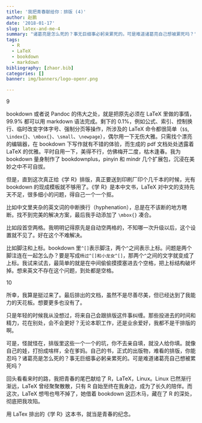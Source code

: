```yaml
---
title: '我把青春献给你：排版 (4)'
author: 赵鹏
date: '2018-01-17'
slug: latex-and-me-4
summary: "诸葛亮是怎么死的？事无巨细事必躬亲累死的。可是难道诸葛亮自己想被累死吗？"
tags:
  - R
  - LaTeX
  - bookdown
  - markdown
bibliography: [zhaor.bib]
categories: []
banner: img/banners/logo-openr.png

---
```



9

bookdown 或者说 Pandoc 的伟大之处，就是把原先必须在 LaTeX 里做的事情，99.9% 都可以用 markdown 语法完成。剩下的 0.1%，例如公式、索引、控制换行、临时改变字体字号、强制分页等操作，所涉及的 LaTeX 命令都很简单（`$$`, `\index{}`、`\mbox{}`、`\small`、`\newpage`），偶尔用一下无伤大雅。只需找个漂亮的编辑器，在 bookdown 下写作就有不错的体验，而生成的 pdf 文档处处透露着 LaTeX 的优雅。平时自用一下，美得不行，仿佛梅开二度，枯木逢春。我为 bookdown 量身制作了 bookdownplus，pinyin 和 mindr 几个扩展包，沉浸在美妙之中不可自拔。

<!--more-->

但是，直到这次真正给《学 R》排版，真正要送到印刷厂印个几千本的时候，光有 bookdown 的现成模板就不够用了。《学 R》是本中文书，LaTeX 对中文的支持先天不足，很多细小的问题，得自己一个一个抠。

比如中文里夹杂的英文词的中断换行（hyphenation），总是在不该断的地方瞎断。找不到完美的解决方案，最后我手动添加了 `\mbox{}` 凑合。

比如段首空两格。我明明记得原先是自动空两格的，不知哪一次升级以后，这个设置就不见了。好在这个不难解决。

比如脚注和上标。bookdown 里`^[]`表示脚注，两个`^`之间表示上标。问题是两个脚注连在一起怎么办？要是写成`杨过^[]和小龙女^[]`，那两个`^`之间的文字就变成了上标。我试来试去，最简单的就是在中间偷偷摸摸塞进去个空格，把上标结构破坏掉。想来英文不存在这个问题，到处都是空格。



10

所幸，我算是挺过来了。最后排出的文档，虽然不是尽善尽美，但已经达到了我能力的天花板。想要更多也没有了。

只是年轻的时候我从没想过，将来自己会跟排版这件事纠缠。那些投进去的时间和精力，花在别处，会不会更好？无论本职工作，还是业余爱好，我都不是干排版的啊。

可是，怪就怪在，排版里这些一个一个的坑，你不去亲自填，就没人给你填。就像自己的娃，打扮成啥样，全在爹妈。自己的书，正式的出版物，难看的排版，你能忍吗？诸葛亮是怎么死的？事无巨细事必躬亲累死的。可是难道诸葛亮自己想被累死吗？

回头看看来时的路，我把青春的尾巴献给了 R，LaTeX，Linux。Linux 已然渐行渐远，LaTeX 曾经聚聚散散，只有 R 自始至终在我身边，成为了长久的陪伴。而这次，LaTeX 想甩也甩不掉了，她借着 bookdown 这匹木马，藏在了 R 的深处，彻底把我攻陷。

用 LaTex 排出的《学 R》这本书，就当是青春的纪念。
